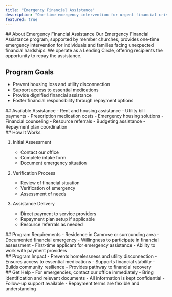 ```yaml
---
title: "Emergency Financial Assistance"
description: "One-time emergency intervention for urgent financial crises, with repayment opportunities."
featured: true
---
```



<Section type="full">
## About Emergency Financial Assistance
Our Emergency Financial Assistance program, supported by member churches, provides one-time emergency intervention for individuals and families facing unexpected financial hardships. We operate as a Lending Circle, offering recipients the opportunity to repay the assistance.


## Program Goals
- Prevent housing loss and utility disconnection
- Support access to essential medications
- Provide dignified financial assistance
- Foster financial responsibility through repayment options
</Section>

<Section type="services">
## Available Assistance

<ServiceCard title="Emergency Financial Support">
- Rent and housing assistance
- Utility bill payments
- Prescription medication costs
- Emergency housing solutions
</ServiceCard>

<ServiceCard title="Support Services">
- Financial counseling
- Resource referrals
- Budgeting assistance
- Repayment plan coordination
</ServiceCard>
</Section>

<Section type="grid">
  ## How It Works

1. Initial Assessment

   - Contact our office
   - Complete intake form
   - Document emergency situation

2. Verification Process

   - Review of financial situation
   - Verification of emergency
   - Assessment of needs

3. Assistance Delivery
   - Direct payment to service providers
   - Repayment plan setup if applicable
   - Resource referrals as needed
</Section>

<Section type="full">
## Program Requirements
- Residence in Camrose or surrounding area
- Documented financial emergency
- Willingness to participate in financial assessment
- First-time applicant for emergency assistance
- Ability to work with payment providers
</Section>

<Section type="bordered">
## Program Impact
- Prevents homelessness and utility disconnection
- Ensures access to essential medications
- Supports financial stability
- Builds community resilience
- Provides pathway to financial recovery
</Section>

<Section type="full">
## Get Help
- For emergencies, contact our office immediately
- Bring identification and relevant documents
- All information is kept confidential
- Follow-up support available
- Repayment terms are flexible and understanding
</Section>
